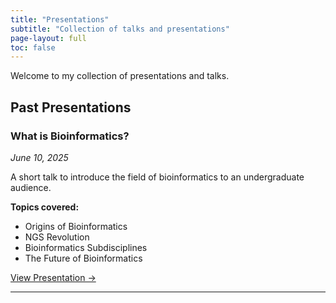 ```yaml
---
title: "Presentations"
subtitle: "Collection of talks and presentations"
page-layout: full
toc: false
---
```


Welcome to my collection of presentations and talks.

## Past Presentations

### What is Bioinformatics?
*June 10, 2025*

A short talk to introduce the field of bioinformatics to an undergraduate audience.

**Topics covered:**  

-   Origins of Bioinformatics  
-   NGS Revolution  
-   Bioinformatics Subdisciplines  
-   The Future of Bioinformatics  

[View Presentation →](what_is_bioinformatics/){.btn .btn-primary}

---
